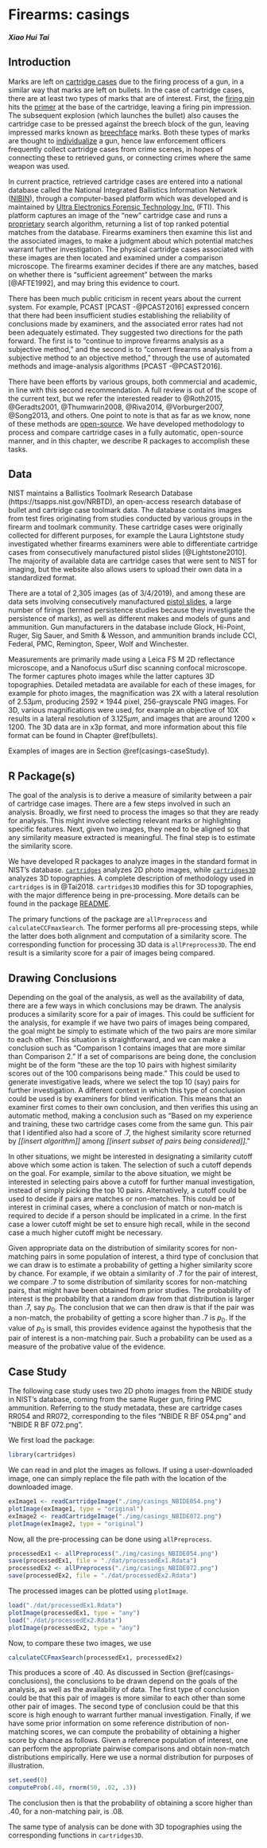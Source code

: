 # Firearms: casings {#casings}

#### *Xiao Hui Tai* {-}

## Introduction

Marks are left on [cartridge cases](#def:cartridges) due to the firing process of a gun, in a similar way that marks are left on bullets. In the case of cartridge cases, there are at least two types of marks that are of interest. First, the [firing pin](#def:firingpin) hits the [primer](#def:primer) at the base of the cartridge, leaving a firing pin impression. The subsequent explosion (which launches the bullet) also causes the cartridge case to be pressed against the breech block of the gun, leaving impressed marks known as [breechface](#def:breechface) marks. Both these types of marks are thought to [individualize](#def:individualize) a gun, hence law enforcement officers frequently collect cartridge cases from crime scenes, in hopes of connecting these to retrieved guns, or connecting crimes where the same weapon was used.

In current practice, retrieved cartridge cases are entered into a national database called the National Integrated Ballistics Information Network ([NIBIN](https://www.atf.gov/firearms/national-integrated-ballistic-information-network-nibin)), through a computer-based platform which was developed and is maintained by [Ultra Electronics Forensic Technology Inc.](https://www.ultra-forensictechnology.com/en/) (FTI). This platform captures an image of the "new" cartridge case and runs a [proprietary](#def:proprietary) search algorithm, returning a list of top ranked potential matches from the database. Firearms examiners then examine this list and the associated images, to make a judgment about which potential matches warrant further investigation. The physical cartridge cases associated with these images are then located and examined under a comparison microscope. The firearms examiner decides if there are any matches, based on whether there is "sufficient agreement" between the marks [@AFTE1992], and may bring this evidence to court.

<!-- Sam's comment: how to make [@PCAST2016] show up as (PCAST 2016) without changing the author name to "PCAST"? Solution: [PCAST -@PCAST2016]--> 

There has been much public criticism in recent years about the current system. For example, PCAST [PCAST -@PCAST2016] expressed concern that there had been insufficient studies establishing the reliability of conclusions made by examiners, and the associated error rates had not been adequately estimated. They suggested two directions for the path forward. The first is to "continue to improve firearms analysis as a subjective method," and the second is to "convert firearms analysis from a subjective method to an objective method," through the use of automated methods and image-analysis algorithms [PCAST -@PCAST2016].

There have been efforts by various groups, both commercial and academic, in line with this second recommendation. A full review is out of the scope of the current text, but we refer the interested reader to @Roth2015, @Geradts2001, @Thumwarin2008, @Riva2014, @Vorburger2007, @Song2013, and others. One point to note is that as far as we know, none of these methods are [open-source](#def:openss). We have developed methodology to process and compare cartridge cases in a fully automatic, open-source manner, and in this chapter, we describe R packages to accomplish these tasks.


## Data 

NIST maintains a Ballistics Toolmark Research Database (https://tsapps.nist.gov/NRBTD), an open-access research database of bullet and cartridge case toolmark data. The database contains images from test fires originating from studies conducted by various groups in the firearm and toolmark community. These cartridge cases were originally collected for different purposes, for example the Laura Lightstone study investigated whether firearms examiners were able to differentiate cartridge cases from consecutively manufactured pistol slides [@Lightstone2010]. The majority of available data are cartridge cases that were sent to NIST for imaging, but the website also allows users to upload their own data in a standardized format.

There are a total of 2,305 images (as of 3/4/2019), and among these are data sets involving consecutively manufactured [pistol slides](#def:slide), a large number of firings (termed persistence studies because they investigate the persistence of marks), as well as different makes and models of guns and ammunition. Gun manufacturers in the database include Glock, Hi-Point, Ruger, Sig Sauer, and Smith & Wesson, and ammunition brands include CCI, Federal, PMC, Remington, Speer, Wolf and Winchester.

Measurements are primarily made using a Leica FS M 2D reflectance microscope, and a Nanofocus uSurf disc scanning confocal microscope. The former captures photo images while the latter captures 3D topographies. Detailed metadata are available for each of these images, for example for photo images, the magnification was 2X with a lateral resolution of $2.53 \mu m$, producing $2592 \times 1944$ pixel, 256-grayscale PNG images. For 3D, various magnifications were used, for example an objective of 10X results in a lateral resolution of $3.125 \mu m$, and images that are around $1200 \times 1200$. The 3D data are in x3p format, and more information about this file format can be found in Chapter \@ref(bullets). 

Examples of images are in Section \@ref(casings-caseStudy).


## R Package(s)

The goal of the analysis is to derive a measure of similarity between a pair of cartridge case images. There are a few steps involved in such an analysis. Broadly, we first need to process the images so that they are ready for analysis. This might involve selecting relevant marks or highlighting specific features. Next, given two images, they need to be aligned so that any similarity measure extracted is meaningful. The final step is to estimate the similarity score.

We have developed R packages to analyze images in the standard format in NIST's database. [`cartridges`](https://github.com/xhtai/cartridges) analyzes 2D photo images, while [`cartridges3D`](https://github.com/xhtai/cartridges3D) analyzes 3D topographies. A complete description of methodology used in `cartridges` is in @Tai2018. `cartridges3D` modifies this for 3D topographies, with the major difference being in pre-processing. More details can be found in the package [README](https://github.com/xhtai/cartridges3D).

The primary functions of the package are `allPreprocess` and `calculateCCFmaxSearch`. The former performs all pre-processing steps, while the latter does both alignment and computation of a similarity score. The corresponding function for processing 3D data is `allPreprocess3D`. The end result is a similarity score for a pair of images being compared. 

## Drawing Conclusions {#casings-conclusions}

Depending on the goal of the analysis, as well as the availability of data, there are a few ways in which conclusions may be drawn. The analysis produces a similarity score for a pair of images. This could be sufficient for the analysis, for example if we have two pairs of images being compared, the goal might be simply to estimate which of the two pairs are more similar to each other. This situation is straightforward, and we can make a conclusion such as "Comparison 1 contains images that are more similar than Comparison 2." If a set of comparisons are being done, the conclusion might be of the form "these are the top 10 pairs with highest similarity scores out of the 100 comparisons being made." This could be used to generate investigative leads, where we select the top 10 (say) pairs for further investigation. A different context in which this type of conclusion could be used is by examiners for blind verification. This means that an examiner first comes to their own conclusion, and then verifies this using an automatic method, making a conclusion such as "Based on my experience and training, these two cartridge cases come from the same gun. This pair that I identified also had a score of .7, the highest similarity score returned by *[[insert algorithm]]* among *[[insert subset of pairs being considered]]*."

In other situations, we might be interested in designating a similarity cutoff above which some action is taken. The selection of such a cutoff depends on the goal. For example, similar to the above situation, we might be interested in selecting pairs above a cutoff for further manual investigation, instead of simply picking the top 10 pairs. Alternatively, a cutoff could be used to decide if pairs are matches or non-matches. This could be of interest in criminal cases, where a conclusion of match or non-match is required to decide if a person should be implicated in a crime. In the first case a lower cutoff might be set to ensure high recall, while in the second case a much higher cutoff might be necessary. 

Given appropriate data on the distribution of similarity scores for non-matching pairs in some population of interest, a third type of conclusion that we can draw is to estimate a probability of getting a higher similarity score by chance. For example, if we obtain a similarity of .7 for the pair of interest, we compare .7 to some distribution of similarity scores for non-matching pairs, that might have been obtained from prior studies. The probability of interest is the probability that a random draw from that distribution is larger than .7, say $p_0$. The conclusion that we can then draw is that if the pair was a non-match, the probability of getting a score higher than .7 is $p_0$. If the value of $p_0$ is small, this provides evidence against the hypothesis that the pair of interest is a non-matching pair. Such a probability can be used as a measure of the probative value of the evidence.


## Case Study {#casings-caseStudy}
The following case study uses two 2D photo images from the NBIDE study in NIST's database, coming from the same Ruger gun, firing PMC ammunition. Referring to the study metadata, these are cartridge cases RR054 and RR072, corresponding to the files "NBIDE R BF 054.png" and "NBIDE R BF 072.png".

We first load the package:
```r
library(cartridges)
```

We can read in and plot the images as follows. If using a user-downloaded image, one can simply replace the file path with the location of the downloaded image.

```r
exImage1 <- readCartridgeImage("./img/casings_NBIDE054.png")
plotImage(exImage1, type = "original")
exImage2 <- readCartridgeImage("./img/casings_NBIDE072.png")
plotImage(exImage2, type = "original")
```

Now, all the pre-processing can be done using `allPreprocess`.

```r
processedEx1 <- allPreprocess("./img/casings_NBIDE054.png")
save(processedEx1, file = "./dat/processedEx1.Rdata")
processedEx2 <- allPreprocess("./img/casings_NBIDE072.png")
save(processedEx2, file = "./dat/processedEx2.Rdata")
```

The processed images can be plotted using `plotImage`.

```r
load("./dat/processedEx1.Rdata")
plotImage(processedEx1, type = "any")
load("./dat/processedEx2.Rdata")
plotImage(processedEx2, type = "any")
```

Now, to compare these two images, we use 

```r
calculateCCFmaxSearch(processedEx1, processedEx2)
```

This produces a score of .40. As discussed in Section \@ref(casings-conclusions), the conclusions to be drawn depend on the goals of the analysis, as well as the availability of data. The first type of conclusion could be that this pair of images is more similar to each other than some other pair of images. The second type of conclusion could be that this score is high enough to warrant further manual investigation. Finally, if we have some prior information on some reference distribution of non-matching scores, we can compute the probability of obtaining a higher score by chance as follows. Given a reference population of interest, one can perform the appropriate pairwise comparisons and obtain non-match distributions empirically. Here we use a normal distribution for purposes of illustration.

```r
set.seed(0)
computeProb(.40, rnorm(50, .02, .3))
```

The conclusion then is that the probability of obtaining a score higher than .40, for a non-matching pair, is .08. 

The same type of analysis can be done with 3D topographies using the corresponding functions in `cartridges3D`. 


